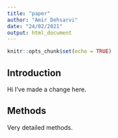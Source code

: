 ```yaml
---
title: "paper"
author: "Amir Dehsarvi"
date: "24/02/2021"
output: html_document
---
```


```r
knitr::opts_chunk$set(echo = TRUE)
```
## Introduction

Hi I've made a change here.

## Methods

Very detailed methods.
